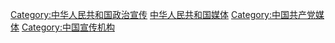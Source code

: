 [[Category:中华人民共和国政治宣传|Category:中华人民共和国政治宣传]]
[[Category:中华人民共和国媒体|]]
[[Category:中国共产党媒体|Category:中国共产党媒体]]
[[Category:中国宣传机构|Category:中国宣传机构]]